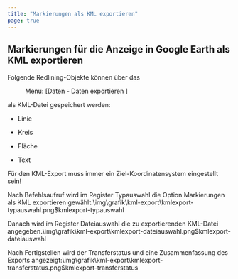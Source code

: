 ```yaml
---
title: "Markierungen als KML exportieren"
page: true
---
```

## Markierungen f&#252;r die Anzeige in Google Earth als KML exportieren

Folgende Redlining-Objekte k&#246;nnen &#252;ber das  <Menu> Menu: [Daten - Daten exportieren ] </Menu>  als KML-Datei gespeichert werden:


- Linie

- Kreis

- Fl&#228;che

- Text




<Warning>
F&#252;r den KML-Export muss immer ein Ziel-Koordinatensystem eingestellt sein!
</Warning>


Nach Befehlsaufruf wird im Register  <Border>Typauswahl</Border>  die Option  <Border>Markierungen als KML exportieren</Border>  gew&#228;hlt.<Image>\img\grafik\kml-export\kmlexport-typauswahl.png$kmlexport-typauswahl</Image>

Danach wird im Register  <Border>Dateiauswahl</Border>  die zu exportierenden KML-Datei angegeben.<Image>\img\grafik\kml-export\kmlexport-dateiauswahl.png$kmlexport-dateiauswahl</Image>

Nach  <Border>Fertigstellen</Border>  wird der Transferstatus und eine Zusammenfassung des Exports angezeigt:<Image>\img\grafik\kml-export\kmlexport-transferstatus.png$kmlexport-transferstatus</Image>

